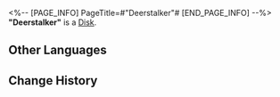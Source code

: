 <%-- [PAGE_INFO]
PageTitle=#"Deerstalker"#
[END_PAGE_INFO] --%>
{{Item Infobox
|id          = 210208
|image       = Item Deerstalker.png
|type        = Disk
|invCategory = Valuables
|rarity      = 3
|effect      = A record that can be played on the Express' phonograph. It might be a chance acquisition or a gift from someone else. All sorts of memories surge up when the music plays &mdash; the smiles, encounters, touches, and the excitement of battle. Maybe that is why people still collect records even as society rapidly advances.<br />The current record contains the track "Deerstalker."
|description = <br />''A desperate deer will resort to any means to escape.''
}}
'''"Deerstalker"''' is a [[Disk]].

==Other Languages==
{{Other Languages
|en   = "Deerstalker"
|zhs  = 《逐鹿》
|zht  = 〈逐鹿〉
|ja   = 『逐鹿』
|ko   = ≪사슴 사냥≫
|es   = La persecución del cérvido
|fr   = « Deerstalker »
|ru   = Deerstalker
|th   = "Deerstalker"
|vi   = "Trục Lộc"
|de   = „Jagd auf den Hirsch“
|id   = "Deerstalker"
|pt   = "Deerstalker"
}}

==Change History==
{{Change History|1.0}}